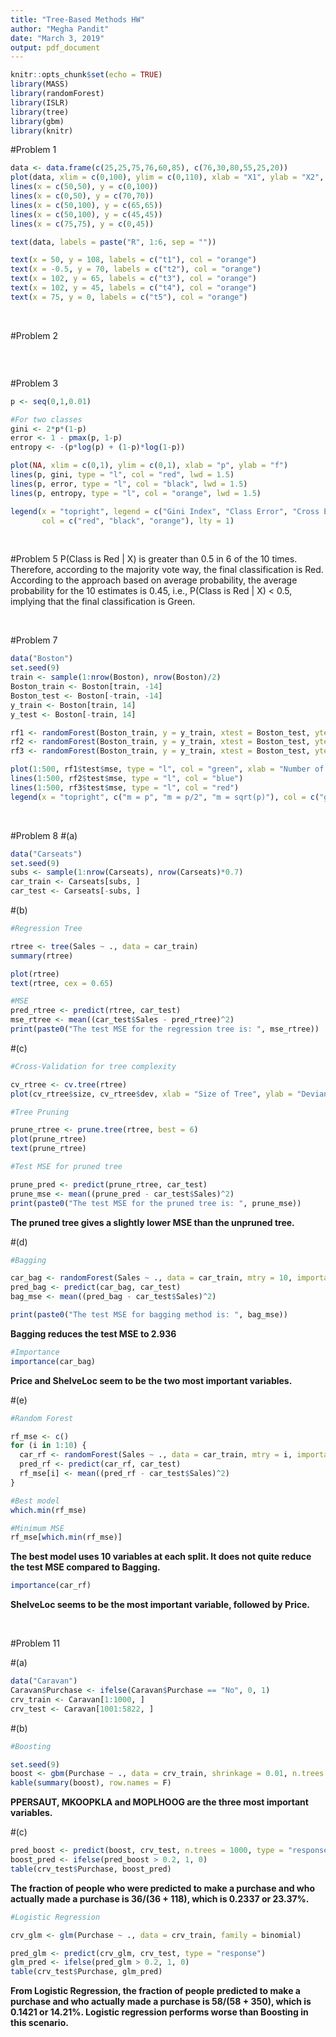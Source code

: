 ```yaml
---
title: "Tree-Based Methods HW"
author: "Megha Pandit"
date: "March 3, 2019"
output: pdf_document
---
```


```r
knitr::opts_chunk$set(echo = TRUE)
library(MASS)
library(randomForest)
library(ISLR)
library(tree)
library(gbm)
library(knitr)
```

#Problem 1

```r
data <- data.frame(c(25,25,75,76,60,85), c(76,30,80,55,25,20))
plot(data, xlim = c(0,100), ylim = c(0,110), xlab = "X1", ylab = "X2", xaxt = "n", yaxt = "n", pch = "")
lines(x = c(50,50), y = c(0,100))
lines(x = c(0,50), y = c(70,70))
lines(x = c(50,100), y = c(65,65))
lines(x = c(50,100), y = c(45,45))
lines(x = c(75,75), y = c(0,45))

text(data, labels = paste("R", 1:6, sep = ""))

text(x = 50, y = 108, labels = c("t1"), col = "orange")
text(x = -0.5, y = 70, labels = c("t2"), col = "orange")
text(x = 102, y = 65, labels = c("t3"), col = "orange")
text(x = 102, y = 45, labels = c("t4"), col = "orange")
text(x = 75, y = 0, labels = c("t5"), col = "orange")

```

$~$
$~$

#Problem 2

```r

```


$~$
$~$

#Problem 3

```r
p <- seq(0,1,0.01)

#For two classes
gini <- 2*p*(1-p)
error <- 1 - pmax(p, 1-p)
entropy <- -(p*log(p) + (1-p)*log(1-p))

plot(NA, xlim = c(0,1), ylim = c(0,1), xlab = "p", ylab = "f")
lines(p, gini, type = "l", col = "red", lwd = 1.5)
lines(p, error, type = "l", col = "black", lwd = 1.5)
lines(p, entropy, type = "l", col = "orange", lwd = 1.5)

legend(x = "topright", legend = c("Gini Index", "Class Error", "Cross Entropy"),
       col = c("red", "black", "orange"), lty = 1)

```

$~$
$~$


#Problem 5
P(Class is Red | X) is greater than 0.5 in 6 of the 10 times. Therefore, according to the majority vote way, the final classification is Red. 
According to the approach based on average probability, the average probability for the 10 estimates is 0.45, i.e., P(Class is Red | X) < 0.5, implying that the final classification is Green. 

$~$
$~$

#Problem 7

```r
data("Boston")
set.seed(9)
train <- sample(1:nrow(Boston), nrow(Boston)/2)
Boston_train <- Boston[train, -14]
Boston_test <- Boston[-train, -14]
y_train <- Boston[train, 14]
y_test <- Boston[-train, 14]

rf1 <- randomForest(Boston_train, y = y_train, xtest = Boston_test, ytest = y_test, mtry = ncol(Boston) - 1, ntree = 500)
rf2 <- randomForest(Boston_train, y = y_train, xtest = Boston_test, ytest = y_test, mtry = (ncol(Boston) - 1)/2, ntree = 500)
rf3 <- randomForest(Boston_train, y = y_train, xtest = Boston_test, ytest = y_test, mtry = sqrt(ncol(Boston) - 1), ntree = 500)

plot(1:500, rf1$test$mse, type = "l", col = "green", xlab = "Number of Trees", ylab = "Test MSE")
lines(1:500, rf2$test$mse, type = "l", col = "blue")
lines(1:500, rf3$test$mse, type = "l", col = "red")
legend(x = "topright", c("m = p", "m = p/2", "m = sqrt(p)"), col = c("green", "blue", "red"), lty = 1)

```

$~$
$~$

#Problem 8
#(a)
```r
data("Carseats")
set.seed(9)
subs <- sample(1:nrow(Carseats), nrow(Carseats)*0.7)
car_train <- Carseats[subs, ]
car_test <- Carseats[-subs, ]

```

#(b)

```r
#Regression Tree

rtree <- tree(Sales ~ ., data = car_train)
summary(rtree)

plot(rtree)
text(rtree, cex = 0.65)

#MSE
pred_rtree <- predict(rtree, car_test)
mse_rtree <- mean((car_test$Sales - pred_rtree)^2)
print(paste0("The test MSE for the regression tree is: ", mse_rtree))
```

#(c)

```r
#Cross-Validation for tree complexity

cv_rtree <- cv.tree(rtree)
plot(cv_rtree$size, cv_rtree$dev, xlab = "Size of Tree", ylab = "Deviance", type = "b")

#Tree Pruning

prune_rtree <- prune.tree(rtree, best = 6)
plot(prune_rtree)
text(prune_rtree)

#Test MSE for pruned tree

prune_pred <- predict(prune_rtree, car_test)
prune_mse <- mean((prune_pred - car_test$Sales)^2)
print(paste0("The test MSE for the pruned tree is: ", prune_mse))
```

__**The pruned tree gives a slightly lower MSE than the unpruned tree.**__

#(d)

```r
#Bagging 

car_bag <- randomForest(Sales ~ ., data = car_train, mtry = 10, importance = TRUE, ntree = 500)
pred_bag <- predict(car_bag, car_test)
bag_mse <- mean((pred_bag - car_test$Sales)^2)

print(paste0("The test MSE for bagging method is: ", bag_mse))

```

__**Bagging reduces the test MSE to 2.936**__

```r
#Importance
importance(car_bag)
```

__**Price and ShelveLoc seem to be the two most important variables.**__

#(e)

```r
#Random Forest

rf_mse <- c()
for (i in 1:10) {
  car_rf <- randomForest(Sales ~ ., data = car_train, mtry = i, importance = TRUE, ntree = 500)
  pred_rf <- predict(car_rf, car_test)
  rf_mse[i] <- mean((pred_rf - car_test$Sales)^2)
}

#Best model
which.min(rf_mse)

#Minimum MSE
rf_mse[which.min(rf_mse)]

```
__**The best model uses 10 variables at each split. It does not quite reduce the test MSE compared to Bagging.**__

```r
importance(car_rf)
```

__**ShelveLoc seems to be the most important variable, followed by Price.**__

$~$
$~$

#Problem 11

#(a)

```r
data("Caravan")
Caravan$Purchase <- ifelse(Caravan$Purchase == "No", 0, 1)
crv_train <- Caravan[1:1000, ]
crv_test <- Caravan[1001:5822, ]
```

#(b)

```r
#Boosting

set.seed(9)
boost <- gbm(Purchase ~ ., data = crv_train, shrinkage = 0.01, n.trees = 1000, distribution = "bernoulli")
kable(summary(boost), row.names = F)
```

__**PPERSAUT, MKOOPKLA and MOPLHOOG are the three most important variables.**__

#(c)

```r
pred_boost <- predict(boost, crv_test, n.trees = 1000, type = "response")
boost_pred <- ifelse(pred_boost > 0.2, 1, 0)
table(crv_test$Purchase, boost_pred)
```

__**The fraction of people who were predicted to make a purchase and who actually made a purchase is 36/(36 + 118), which is 0.2337 or 23.37%.**__

```r
#Logistic Regression

crv_glm <- glm(Purchase ~ ., data = crv_train, family = binomial)

pred_glm <- predict(crv_glm, crv_test, type = "response")
glm_pred <- ifelse(pred_glm > 0.2, 1, 0)
table(crv_test$Purchase, glm_pred)
```

__**From Logistic Regression, the fraction of people predicted to make a purchase and who actually made a purchase is 58/(58 + 350), which is 0.1421 or 14.21%. Logistic regression performs worse than Boosting in this scenario.**__

